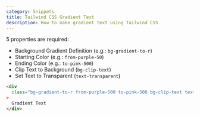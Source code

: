 ```yaml
---
category: Snippets
title: Tailwind CSS Gradient Text
description: How to make gradient text using Tailwind CSS
---
```


5 properties are required:

- Background Gradient Definition (e.g.: `bg-gradient-to-r`)
- Starting Color (e.g.: `from-purple-50`)
- Ending Color (e.g.: `to-pink-500`)
- Clip Text to Background (`bg-clip-text`)
- Set Text to Transparent (`text-transparent`)

```html
<div
  class="bg-gradient-to-r from-purple-500 to-pink-500 bg-clip-text text-transparent"
>
  Gradient Text
</div>
```
